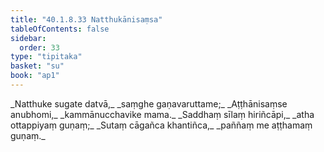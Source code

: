 ```yaml
---
title: "40.1.8.33 Natthukānisaṃsa"
tableOfContents: false
sidebar:
  order: 33
type: "tipitaka"
basket: "su"
book: "ap1"
---
```



<DynamicBreadcrumb />

<Division number="170" book="ap1" bookNo="20" page="366">

<Paragraph number="4467" type="verses" book="ap1">
_Natthuke sugate datvā,_  
_saṃghe gaṇavaruttame;_  
_Aṭṭhānisaṃse anubhomi,_  
_kammānucchavike mama._  

</Paragraph>

</Division>
<Division number="171" book="ap1" bookNo="20" page="366">

<Paragraph number="4468" type="verses" book="ap1">
_Saddhaṃ sīlaṃ hiriñcāpi,_  
_atha ottappiyaṃ guṇaṃ;_  
_Sutaṃ cāgañca khantiñca,_  
_paññaṃ me aṭṭhamaṃ guṇaṃ._
</Paragraph>
</Division>